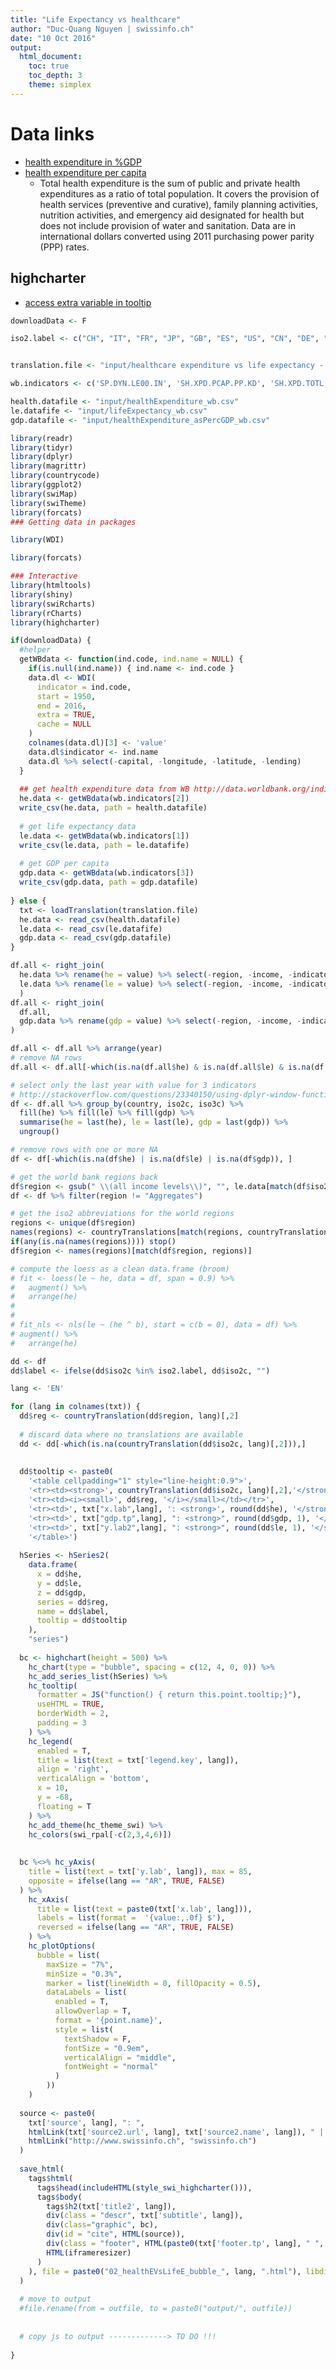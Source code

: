 ```yaml
---
title: "Life Expectancy vs healthcare"
author: "Duc-Quang Nguyen | swissinfo.ch"
date: "10 Oct 2016"
output: 
  html_document:
    toc: true
    toc_depth: 3
    theme: simplex
---
```


# Data links

* [health expenditure in %GDP](http://data.worldbank.org/indicator/SH.XPD.TOTL.ZS)
* [health expenditure per capita](http://data.worldbank.org/indicator/SH.XPD.PCAP.PP.KD)
  * Total health expenditure is the sum of public and private health expenditures as a ratio of total population. It covers the provision of health services (preventive and curative), family planning activities, nutrition activities, and emergency aid designated for health but does not include provision of water and sanitation. Data are in international dollars converted using 2011 purchasing power parity (PPP) rates. 


## highcharter

* [access extra variable in tooltip](https://github.com/jbkunst/highcharter/issues/54)


```r
downloadData <- F

iso2.label <- c("CH", "IT", "FR", "JP", "GB", "ES", "US", "CN", "DE", "TR", "PT", "BR", "RU", "ZA")


translation.file <- "input/healthcare expenditure vs life expectancy - Sheet1.csv"

wb.indicators <- c('SP.DYN.LE00.IN', 'SH.XPD.PCAP.PP.KD', 'SH.XPD.TOTL.ZS')

health.datafile <- "input/healthExpenditure_wb.csv"
le.datafife <- "input/lifeExpectancy_wb.csv"
gdp.datafile <- "input/healthExpenditure_asPercGDP_wb.csv"

library(readr)
library(tidyr)
library(dplyr)
library(magrittr)
library(countrycode)
library(ggplot2)
library(swiMap)
library(swiTheme)
library(forcats)
### Getting data in packages

library(WDI)

library(forcats)

### Interactive 
library(htmltools)
library(shiny)
library(swiRcharts)
library(rCharts)
library(highcharter)
```


```r
if(downloadData) {
  #helper
  getWBdata <- function(ind.code, ind.name = NULL) {
    if(is.null(ind.name)) { ind.name <- ind.code }
    data.dl <- WDI(
      indicator = ind.code,
      start = 1950,  
      end = 2016, 
      extra = TRUE, 
      cache = NULL
    )
    colnames(data.dl)[3] <- 'value'
    data.dl$indicator <- ind.name
    data.dl %>% select(-capital, -longitude, -latitude, -lending)
  }
  
  ## get health expenditure data from WB http://data.worldbank.org/indicator/SH.XPD.PCAP.PP.KD
  he.data <- getWBdata(wb.indicators[2])
  write_csv(he.data, path = health.datafile)
  
  # get life expectancy data
  le.data <- getWBdata(wb.indicators[1])
  write_csv(le.data, path = le.datafife)  
  
  # get GDP per capita
  gdp.data <- getWBdata(wb.indicators[3])
  write_csv(gdp.data, path = gdp.datafile)   
  
} else {
  txt <- loadTranslation(translation.file)
  he.data <- read_csv(health.datafile)
  le.data <- read_csv(le.datafife)
  gdp.data <- read_csv(gdp.datafile)
}
```

```r

df.all <- right_join(
  he.data %>% rename(he = value) %>% select(-region, -income, -indicator), 
  le.data %>% rename(le = value) %>% select(-region, -income, -indicator)
  )  
df.all <- right_join(
  df.all, 
  gdp.data %>% rename(gdp = value) %>% select(-region, -income, -indicator)
)

df.all <- df.all %>% arrange(year)
# remove NA rows
df.all <- df.all[-which(is.na(df.all$he) & is.na(df.all$le) & is.na(df.all$gdp)), ]

# select only the last year with value for 3 indicators
# http://stackoverflow.com/questions/23340150/using-dplyr-window-functions-to-make-trailing-values-fill-in-na-values
df <- df.all %>% group_by(country, iso2c, iso3c) %>%
  fill(he) %>% fill(le) %>% fill(gdp) %>% 
  summarise(he = last(he), le = last(le), gdp = last(gdp)) %>%
  ungroup()

# remove rows with one or more NA
df <- df[-which(is.na(df$he) | is.na(df$le) | is.na(df$gdp)), ]

# get the world bank regions back
df$region <- gsub(" \\(all income levels\\)", "", le.data[match(df$iso2c, le.data$iso2c), 'region'] %>% unlist())
df <- df %>% filter(region != "Aggregates")

# get the iso2 abbreviations for the world regions
regions <- unique(df$region)
names(regions) <- countryTranslations[match(regions, countryTranslations[,'EN']), "iso2"]
if(any(is.na(names(regions)))) stop()
df$region <- names(regions)[match(df$region, regions)]

# compute the loess as a clean data.frame (broom)
# fit <- loess(le ~ he, data = df, span = 0.9) %>% 
#   augment() %>% 
#   arrange(he)
# 
# 
# fit_nls <- nls(le ~ (he ^ b), start = c(b = 0), data = df) %>%
# augment() %>% 
#   arrange(he)
```


```r
dd <- df 
dd$label <- ifelse(dd$iso2c %in% iso2.label, dd$iso2c, "")

lang <- 'EN'

for (lang in colnames(txt)) {
  dd$reg <- countryTranslation(dd$region, lang)[,2]
  
  # discard data where no translations are available
  dd <- dd[-which(is.na(countryTranslation(dd$iso2c, lang)[,2])),]
  
  
  dd$tooltip <- paste0(
    '<table cellpadding="1" style="line-height:0.9">',
    '<tr><td><strong>', countryTranslation(dd$iso2c, lang)[,2],'</strong></td></tr>',
    '<tr><td><i><small>', dd$reg, '</i></small></td></tr>',
    '<tr><td>', txt["x.lab",lang], ': <strong>', round(dd$he), '</strong> ', txt["he.tp2",lang], '</td></tr>',
    '<tr><td>', txt["gdp.tp",lang], ": <strong>", round(dd$gdp, 1), '</strong></td></tr>',
    '<tr><td>', txt["y.lab2",lang], ": <strong>", round(dd$le, 1), '</strong> ', txt["le.tp2",lang], '</td></tr>',
    '</table>')
  
  hSeries <- hSeries2(
    data.frame(
      x = dd$he,
      y = dd$le,
      z = dd$gdp,
      series = dd$reg,
      name = dd$label,
      tooltip = dd$tooltip
    ), 
    "series")
  
  bc <- highchart(height = 500) %>%
    hc_chart(type = "bubble", spacing = c(12, 4, 0, 0)) %>%
    hc_add_series_list(hSeries) %>% 
    hc_tooltip(
      formatter = JS("function() { return this.point.tooltip;}"), 
      useHTML = TRUE,
      borderWidth = 2,
      padding = 3
    ) %>%
    hc_legend(
      enabled = T, 
      title = list(text = txt['legend.key', lang]),
      align = 'right',
      verticalAlign = 'bottom',
      x = 10,
      y = -68,
      floating = T
    ) %>% 
    hc_add_theme(hc_theme_swi) %>%
    hc_colors(swi_rpal[-c(2,3,4,6)])
  
  
  bc %<>% hc_yAxis(
    title = list(text = txt['y.lab', lang]), max = 85,
    opposite = ifelse(lang == "AR", TRUE, FALSE)
  ) %>%
    hc_xAxis(
      title = list(text = paste0(txt['x.lab', lang])), 
      labels = list(format =  '{value:,.0f} $'), 
      reversed = ifelse(lang == "AR", TRUE, FALSE)
    ) %>%
    hc_plotOptions(
      bubble = list(
        maxSize = "7%",
        minSize = "0.3%",
        marker = list(lineWidth = 0, fillOpacity = 0.5),
        dataLabels = list(
          enabled = T, 
          allowOverlap = T,
          format = '{point.name}', 
          style = list(
            textShadow = F,
            fontSize = "0.9em",
            verticalAlign = "middle",
            fontWeight = "normal"
          )
        ))
    )
  
  source <- paste0( 
    txt['source', lang], ": ", 
    htmlLink(txt['source2.url', lang], txt['source2.name', lang]), " | ",
    htmlLink("http://www.swissinfo.ch", "swissinfo.ch")
  )
  
  save_html(
    tags$html(
      tags$head(includeHTML(style_swi_highcharter())),
      tags$body(   
        tags$h2(txt['title2', lang]),
        div(class = "descr", txt['subtitle', lang]),
        div(class="graphic", bc),
        div(id = "cite", HTML(source)),
        div(class = "footer", HTML(paste0(txt['footer.tp', lang], " ", txt['footer.c', lang]))),
        HTML(iframeresizer)
      )
    ), file = paste0("02_healthEVsLifeE_bubble_", lang, ".html"), libdir = "js" #, background = "#f2f2f2"
  )     
  
  # move to output
  #file.rename(from = outfile, to = paste0("output/", outfile))
  
  
  # copy js to output -------------> TO DO !!!
  
}

    

```